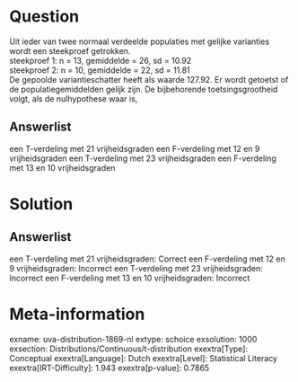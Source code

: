 Question
========

Uit ieder van twee normaal verdeelde populaties met gelijke varianties
wordt een steekproef getrokken.\
steekproef 1: n = 13, gemiddelde = 26, sd = 10.92\
steekproef 2: n = 10, gemiddelde = 22, sd = 11.81\
De gepoolde variantieschatter heeft als waarde 127.92. Er wordt getoetst
of de populatiegemiddelden gelijk zijn. De bijbehorende
toetsingsgrootheid volgt, als de nulhypothese waar is,

Answerlist
----------

een T-verdeling met 21 vrijheidsgraden
een F-verdeling met 12 en 9 vrijheidsgraden
een T-verdeling met 23 vrijheidsgraden
een F-verdeling met 13 en 10 vrijheidsgraden

Solution
========

Answerlist
----------

een T-verdeling met 21 vrijheidsgraden: Correct
een F-verdeling met 12 en 9 vrijheidsgraden: Incorrect
een T-verdeling met 23 vrijheidsgraden: Incorrect
een F-verdeling met 13 en 10 vrijheidsgraden: Incorrect

Meta-information
================
exname: uva-distribution-1869-nl
extype: schoice
exsolution: 1000
exsection: Distributions/Continuous/t-distribution
exextra[Type]: Conceptual
exextra[Language]: Dutch
exextra[Level]: Statistical Literacy
exextra[IRT-Difficulty]: 1.943
exextra[p-value]: 0.7865
